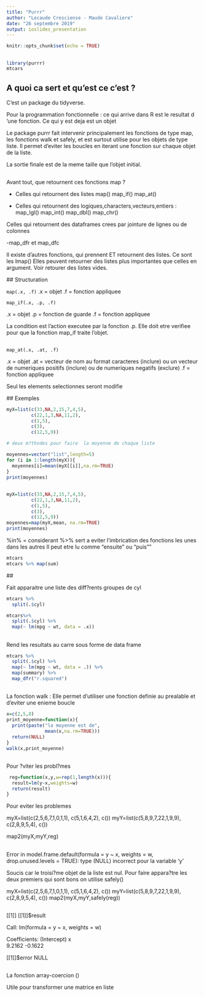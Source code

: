 ```yaml
---
title: "Purrr"
author: "Lecaude Cresciense - Maude Cavaliere"
date: "26 septembre 2019"
output: ioslides_presentation
---
```


```r
knitr::opts_chunk$set(echo = TRUE)
```

##
```r
library(purrr)
mtcars
```

## A quoi ca sert et qu'est ce c'est ? 

C'est un package du tidyverse.

Pour la programmation fonctionnelle : ce qui arrive dans R est le resultat d 'une fonction. Ce qui y est deja est un objet 

Le package purrr fait intervenir principalement les fonctions de type map, les fonctions walk et safely, et est surtout utilise pour les objets de type liste. 
Il permet d'eviter les boucles en iterant une fonction sur chaque objet de la liste.

 La sortie finale est de la meme taille que l'objet initial.


##

Avant tout, que retournent ces fonctions map ? 

- Celles qui retournent des listes 
    map()
    map_if()
    map_at()
    
- Celles qui retournent des logiques,characters,vecteurs,entiers :
  map_lgl()
  map_int()
  map_dbl()
  map_chr()
  

Celles qui retournent des dataframes crees par jointure de lignes ou de colonnes 

  -map_dfr et map_dfc
  
  Il existe d'autres fonctions, qui prennent ET retournent des listes. Ce sont les lmap()
  Elles peuvent retourner des listes plus importantes que celles en argument.
  Voir retourer des listes vides.
  
  
  
  ## Structuration 

`map(.x, .f)`
   .x = objet 
  .f = fonction appliquee
  
`map_if(.x, .p, .f)`

  .x = objet 
  .p = fonction de guarde
  .f = fonction appliquee 


La condition est l'action executee par la fonction .p. Elle doit etre verifiee pour  que la fonction map_if traite l'objet.

##
`map_at(.x, .at, .f)`

  .x = objet
  .at = vecteur de nom au format caracteres (inclure) ou un vecteur de numeriques positifs (inclure) ou de numeriques negatifs (exclure)
  .f = fonction appliquee

Seul les elements selectionnes seront modifie

  ## Exemples 
  
```r
myX=list(c(33,NA,2,15,7,4,5),
         c(22,1,3,NA,11,2),
         c(1,5),
         c(3),
         c(12,5,9))

# deux m?thodes pour faire  la moyenne de chaque liste

moyennes=vector("list",length=5)
for (i in 1:length(myX)){
  moyennes[i]=mean(myX[[i]],na.rm=TRUE)
}
print(moyennes)
```
  
##
```r
myX=list(c(33,NA,2,15,7,4,5),
         c(22,1,3,NA,11,2),
         c(1,5),
         c(3),
         c(12,5,9))
moyennes=map(myX,mean, na.rm=TRUE)
print(moyennes)
```
  
  %in% = considerant
  %>% sert a eviter l'imbrication des fonctions les unes dans les autres 
  Il peut etre lu comme "ensuite" ou "puis""
  
```r
mtcars
mtcars %>% map(sum)

```

  
 ##

  Fait apparaitre une liste des diff?rents groupes de cyl 
```r
mtcars %>% 
  split(.$cyl)
```
  
```r
mtcars%>%
  split(.$cyl) %>%
  map(~ lm(mpg ~ wt, data = .x))
```

##
  Rend les resultats au carre sous forme de data frame
```r
mtcars %>%
  split(.$cyl) %>% 
  map(~ lm(mpg ~ wt, data = .)) %>%
  map(summary) %>%
  map_dfr("r.squared")

```
  
##
  La fonction walk :
  Elle permet d'utiliser une fonction definie au prealable et d'eviter une enieme boucle 
  
```r
x=c(2,5,8)
print_moyenne=function(x){
  print(paste("la moyenne est de",
              mean(x,na.rm=TRUE)))
  return(NULL)
}
walk(x,print_moyenne)
```
##
Pour ?viter les probl?mes 
  
```r
  
 reg=function(x,y,w=rep(1,length(x))){
  result=lm(y~x,weights=w)
  return(result)
}
```

Pour eviter les problemes 


myX=list(c(2,5,6,7,1,0,1,1),
         c(5,1,6,4,2),
         c())
myY=list(c(5,8,9,7,22,1,9,9),
         c(2,8,9,5,4),
         c())


map2(myX,myY,reg) 

##
Error in model.frame.default(formula = y ~ x, weights = w, drop.unused.levels = TRUE): 
type (NULL) incorrect pour la variable 'y'

  Soucis car le troisi?me objet de la liste est nul. 
  Pour faire appara?tre les deux premiers qui sont bons on utilise safely()

myX=list(c(2,5,6,7,1,0,1,1),
         c(5,1,6,4,2),
         c())
myY=list(c(5,8,9,7,22,1,9,9),
         c(2,8,9,5,4),
         c())
map2(myX,myY,safely(reg))

##
[[1]]
 [[1]]$result
 
 Call:
 lm(formula = y ~ x, weights = w)
 
Coefficients:
 (Intercept)            x  
      9.2162      -0.1622  

[[1]]$error
 NULL
  
##
  
  La fonction array-coercion () 
  
Utile pour transformer une matrice en liste 
